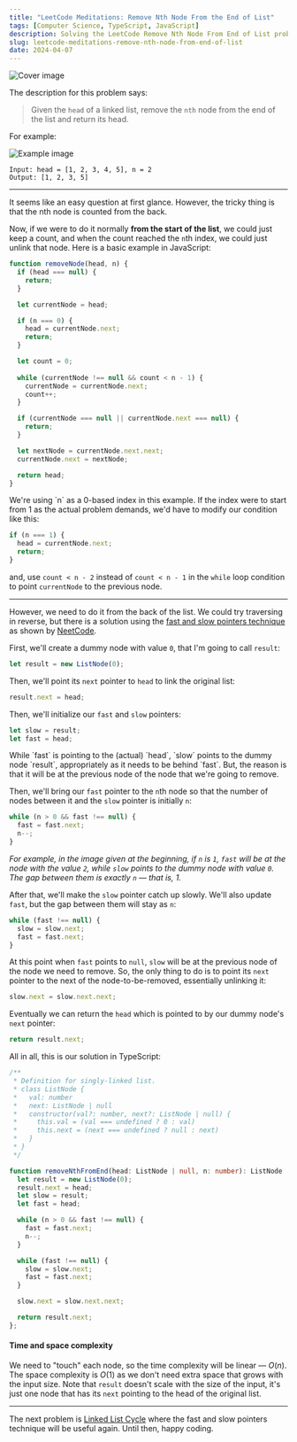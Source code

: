 ```yaml
---
title: "LeetCode Meditations: Remove Nth Node From the End of List"
tags: [Computer Science, TypeScript, JavaScript]
description: Solving the LeetCode Remove Nth Node From End of List problem.
slug: leetcode-meditations-remove-nth-node-from-end-of-list
date: 2024-04-07
---
```


![Cover image](https://raw.githubusercontent.com/rivea0/leetcode-meditations-assets/main/src/2024-04-07/28-lm.png)

The description for this problem says:

> Given the `head` of a linked list, remove the `nth` node from the end of the list and return its head.

For example:

![Example image](https://assets.leetcode.com/uploads/2020/10/03/remove_ex1.jpg)

```
Input: head = [1, 2, 3, 4, 5], n = 2
Output: [1, 2, 3, 5]
```

---

It seems like an easy question at first glance.
However, the tricky thing is that the nth node is counted from the back. 

Now, if we were to do it normally **from the start of the list**, we could just keep a count, and when the count reached the `n`th index, we could just unlink that node. Here is a basic example in JavaScript:

```js
function removeNode(head, n) {
  if (head === null) {
    return;
  }

  let currentNode = head;

  if (n === 0) {
    head = currentNode.next;
    return;
  }

  let count = 0;
  
  while (currentNode !== null && count < n - 1) {
    currentNode = currentNode.next;
    count++;
  }

  if (currentNode === null || currentNode.next === null) {
    return;  
  }

  let nextNode = currentNode.next.next;
  currentNode.next = nextNode;

  return head;
}
```

<Note>
We're using `n` as a 0-based index in this example. If the index were to start from 1 as the actual problem demands, we'd have to modify our condition like this:

```js
if (n === 1) {
  head = currentNode.next;
  return;
}
```

and, use `count < n - 2` instead of `count < n - 1` in the `while` loop condition to point `currentNode` to the previous node.
</Note>

---

However, we need to do it from the back of the list. We could try traversing in reverse, but there is a solution using the [fast and slow pointers technique](https://rivea0.github.io/blog/leetcode-meditations-interlude-fast-and-slow-pointers) as shown by [NeetCode](https://www.youtube.com/watch?v=XVuQxVej6y8).

First, we'll create a dummy node with value `0`, that I'm going to call `result`:

```ts
let result = new ListNode(0);
```

Then, we'll point its `next` pointer to `head` to link the original list:

```ts
result.next = head;
```

Then, we'll initialize our `fast` and `slow` pointers:

```ts
let slow = result;
let fast = head;
```

<Note>
While `fast` is pointing to the (actual) `head`, `slow` points to the dummy node `result`, appropriately as it needs to be behind `fast`. But, the reason is that it will be at the previous node of the node that we're going to remove.
</Note>

Then, we'll bring our `fast` pointer to the `n`th node so that the number of nodes between it and the `slow` pointer is initially `n`:

```ts
while (n > 0 && fast !== null) {
  fast = fast.next;
  n--;
}
```

_For example, in the image given at the beginning, if `n` is `1`, `fast` will be at the node with the value `2`, while `slow` points to the dummy node with value `0`. The gap between them is exactly `n` — that is, 1._

After that, we'll make the `slow` pointer catch up slowly. We'll also update `fast`, but the gap between them will stay as `n`:

```ts
while (fast !== null) {
  slow = slow.next;
  fast = fast.next;
}
```

At this point when `fast` points to `null`, `slow` will be at the previous node of the node we need to remove.
So, the only thing to do is to point its `next` pointer to the next of the node-to-be-removed, essentially unlinking it:

```ts
slow.next = slow.next.next;
```

Eventually we can return the `head` which is pointed to by our dummy node's `next` pointer:

```ts
return result.next;
```

All in all, this is our solution in TypeScript:

```ts
/**
 * Definition for singly-linked list.
 * class ListNode {
 *   val: number
 *   next: ListNode | null
 *   constructor(val?: number, next?: ListNode | null) {
 *     this.val = (val === undefined ? 0 : val)
 *     this.next = (next === undefined ? null : next)
 *   }
 * }
 */

function removeNthFromEnd(head: ListNode | null, n: number): ListNode | null {
  let result = new ListNode(0);
  result.next = head;
  let slow = result;
  let fast = head;

  while (n > 0 && fast !== null) {
    fast = fast.next;
    n--;
  }

  while (fast !== null) {
    slow = slow.next;
    fast = fast.next;
  }

  slow.next = slow.next.next;

  return result.next;
};
```

#### Time and space complexity

We need to "touch" each node, so the time complexity will be linear — $O(n)$.
The space complexity is $O(1)$ as we don't need extra space that grows with the input size. Note that `result` doesn't scale with the size of the input, it's just one node that has its `next` pointing to the head of the original list.

---

The next problem is [Linked List Cycle](https://leetcode.com/problems/linked-list-cycle) where the fast and slow pointers technique will be useful again. Until then, happy coding.
